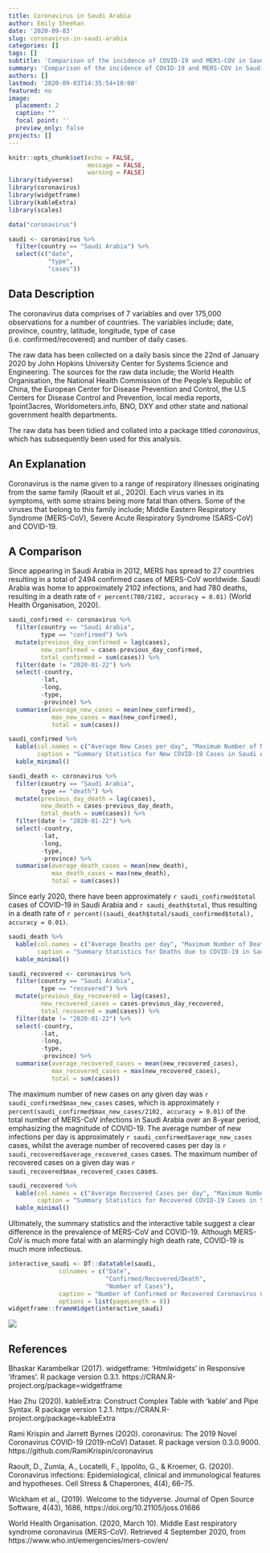 ```yaml
---
title: Coronavirus in Saudi Arabia
author: Emily Sheehan
date: '2020-09-03'
slug: coronavirus-in-saudi-arabia
categories: []
tags: []
subtitle: 'Comparison of the incidence of COVID-19 and MERS-COV in Saudi Arabia'
summary: 'Comparison of the incidence of COVID-19 and MERS-COV in Saudi Arabia'
authors: []
lastmod: '2020-09-03T14:35:54+10:00'
featured: no
image:
  placement: 2
  caption: ""
  focal point: ''
  preview_only: false
projects: []
---
```


```r
knitr::opts_chunk$set(echo = FALSE,
                      message = FALSE,
                      warning = FALSE)
library(tidyverse)
library(coronavirus)
library(widgetframe)
library(kableExtra)
library(scales)
```

```r
data("coronavirus")
```

```r
saudi <- coronavirus %>%
  filter(country == "Saudi Arabia") %>%
  select(c("date",
           "type",
           "cases")) 
```

## Data Description

The coronavirus data comprises of 7 variables and over 175,000 observations for a number of countries. The variables include; date, province, country, latitude, longitude, type of case (i.e. confirmed/recovered) and number of daily cases. 

The raw data has been collected on a daily basis since the 22nd of January 2020 by John Hopkins University Center for Systems Science and Engineering. The sources for the raw data include; the World Health Organisation, the National Health Commission of the People’s Republic of China, the European Center for Disease Prevention and Control, the U.S Centers for Disease Control and Prevention, local media reports, 1point3acres, Worldometers.info, BNO, DXY and other state and national government health departments.

The raw data has been tidied and collated into a package titled _coronavirus_, which has subsequently been used for this analysis. 

## An Explanation 

Coronavirus is the name given to a range of respiratory illnesses originating from the same family (Raoult et al., 2020). Each virus varies in its symptoms, with some strains being more fatal than others. Some of the viruses that belong to this family include; Middle Eastern Respiratory Syndrome (MERS-CoV), Severe Acute Respiratory Syndrome (SARS-CoV) and COVID-19. 

## A Comparison

Since appearing in Saudi Arabia in 2012, MERS has spread to 27 countries resulting in a total of 2494 confirmed cases of MERS-CoV worldwide. Saudi Arabia was home to approximately 2102 infections, and had 780 deaths, resulting in a death rate of `r percent(780/2102, accuracy = 0.01)` (World Health Organisation, 2020). 

```r
saudi_confirmed <- coronavirus %>%
  filter(country == "Saudi Arabia",
         type == "confirmed") %>%
  mutate(previous_day_confirmed = lag(cases),
         new_confirmed = cases-previous_day_confirmed,
         total_confirmed = sum(cases)) %>%
  filter(date != "2020-01-22") %>%
  select(-country,
         -lat,
         -long,
         -type,
         -province) %>%
  summarise(average_new_cases = mean(new_confirmed),
            max_new_cases = max(new_confirmed),
            total = sum(cases)) 
```

```r
saudi_confirmed %>%
  kable(col.names = c("Average New Cases per day", "Maximum Number of New Cases per day", "Total Number of Cases"), 
        caption = "Summary Statistics for New COVID-19 Cases in Saudi Arabia") %>%
  kable_minimal()
```

```r
saudi_death <- coronavirus %>%
  filter(country == "Saudi Arabia",
         type == "death") %>%
  mutate(previous_day_death = lag(cases),
         new_death = cases-previous_day_death,
         total_death = sum(cases)) %>%
  filter(date != "2020-01-22") %>%
  select(-country,
         -lat,
         -long,
         -type,
         -province) %>%
  summarise(average_death_cases = mean(new_death),
            max_death_cases = max(new_death),
            total = sum(cases)) 
```

Since early 2020, there have been approximately `r saudi_confirmed$total` cases of COVID-19 in Saudi Arabia and `r saudi_death$total`, thus resulting in a death rate of `r percent((saudi_death$total/saudi_confirmed$total), accuracy = 0.01)`. 

```r
saudi_death %>%
  kable(col.names = c("Average Deaths per day", "Maximum Number of Deaths per day", "Total Number of Deaths"), 
        caption = "Summary Statistics for Deaths due to COVID-19 in Saudi Arabia") %>%
  kable_minimal()
```

```r
saudi_recovered <- coronavirus %>%
  filter(country == "Saudi Arabia",
         type == "recovered") %>%
  mutate(previous_day_recovered = lag(cases),
         new_recovered_cases = cases-previous_day_recovered,
         total_recovered = sum(cases)) %>%
  filter(date != "2020-01-22") %>%
  select(-country,
         -lat,
         -long,
         -type,
         -province) %>%
  summarise(average_recovered_cases = mean(new_recovered_cases),
            max_recovered_cases = max(new_recovered_cases),
            total = sum(cases))
```

The maximum number of new cases on any given day was `r  saudi_confirmed$max_new_cases` cases, which is approximately `r percent(saudi_confirmed$max_new_cases/2102, accuracy = 0.01)` of the total number of MERS-CoV infections in Saudi Arabia over an 8-year period, emphasizing the magnitude of COVID-19. The average number of new infections per day is approximately `r saudi_confirmed$average_new_cases` cases, whilst the average number of recovered cases per day is `r saudi_recovered$average_recovered_cases` cases. The maximum number of recovered cases on a given day was `r saudi_recovered$max_recovered_cases` cases. 

```r
saudi_recovered %>%
  kable(col.names = c("Average Recovered Cases per day", "Maximum Number of Recovered Cases per day", "Total Number of Recovered Cases"), 
        caption = "Summary Statistics for Recovered COVID-19 Cases in Saudi Arabia") %>%
  kable_minimal()
```

Ultimately, the summary statistics and the interactive table suggest a clear difference in the prevalence of MERS-CoV and COVID-19. Although MERS-CoV is much more fatal with an alarmingly high death rate, COVID-19 is much more infectious. 

```r
interactive_saudi <- DT::datatable(saudi,
              colnames = c("Date",
                           "Confirmed/Recovered/Death",
                           "Number of Cases"),
              caption = "Number of Confirmed or Recovered Coronavirus Cases on a given Date in Saudi Arabia", 
              options = list(pageLength = 8))
widgetframe::frameWidget(interactive_saudi)
```


![](/post/2020-09-03-coronavirus-in-saudi-arabia.en_files/featured.jpg)

## References 

Bhaskar Karambelkar (2017). widgetframe: 'Htmlwidgets' in Responsive 'iframes'. R package version 0.3.1.
  https://CRAN.R-project.org/package=widgetframe
  
Hao Zhu (2020). kableExtra: Construct Complex Table with 'kable' and Pipe Syntax. R package version 1.2.1.
  https://CRAN.R-project.org/package=kableExtra

Rami Krispin and Jarrett Byrnes (2020). coronavirus: The 2019 Novel Coronavirus COVID-19 (2019-nCoV) Dataset.
  R package version 0.3.0.9000. https://github.com/RamiKrispin/coronavirus
  
Raoult, D., Zumla, A., Locatelli, F., Ippolito, G., & Kroemer, G. (2020). Coronavirus infections: Epidemiological, clinical
  and immunological features and hypotheses. Cell Stress & Chaperones, 4(4), 66–75.
  
Wickham et al., (2019). Welcome to the tidyverse. Journal of Open Source Software, 4(43), 1686,
  https://doi.org/10.21105/joss.01686
  
World Health Organisation. (2020, March 10). Middle East respiratory syndrome coronavirus
  (MERS-CoV). Retrieved 4 September 2020, from https://www.who.int/emergencies/mers-cov/en/ 

